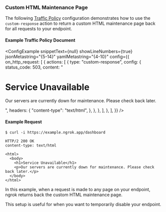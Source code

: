 
### Custom HTML Maintenance Page

The following [Traffic Policy](/docs/traffic-policy/)
configuration demonstrates how to use the `custom-response` action to return a
custom HTML maintenance page back for all requests to your endpoint.

#### Example Traffic Policy Document

<ConfigExample
	snippetText={null}
	showLineNumbers={true}
	jsonMetastring="{5-14}"
	yamlMetastring="{4-10}"
	config={{
		on_http_request: [
			{
				actions: [
					{
						type: "custom-response",
						config: {
							status_code: 503,
							content:
								"<html><body><h1>Service Unavailable</h1><p>Our servers are currently down for maintenance. Please check back later.</p></body></html>",
							headers: {
								"content-type": "text/html",
							},
						},
					},
				],
			},
		],
	}}
/>

#### Example Request

```shell
$ curl -i https://example.ngrok.app/dashboard
```

```http
HTTP/2 200 OK
content-type: text/html

<html>
  <body>
    <h1>Service Unavailable</h1>
    <p>Our servers are currently down for maintenance. Please check back later.</p>
  </body>
</html>
```

In this example, when a request is made to any page on your endpoint, ngrok
returns back the custom HTML maintenance page.

This setup is useful for when you want to temporarily disable your endpoint.
